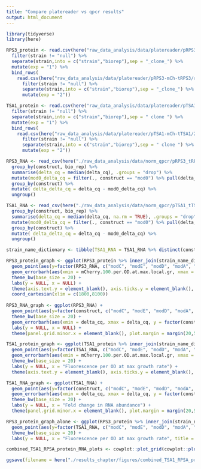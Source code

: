 ```yaml
---
title: "Compare platereader vs qpcr results"
output: html_document
---
```



```r
library(tidyverse)
library(here)

RPS3_protein <- read.csv(here("raw_data_analysis/data/platereader/pRPS3-mCh-tRPS3/refurbished_platereader_20200912-tRPS3mod200/refurb_fluorescence_per_od_200bp_pRPS3_tRPS3_n2.csv")) %>%
  filter(strain != "null") %>%
  separate(strain,into = c("strain","biorep"),sep = "_clone_") %>%
  mutate(exp = "1") %>% 
  bind_rows(
    read.csv(here("raw_data_analysis/data/platereader/pRPS3-mCh-tRPS3/refurbished_platereader_20200924-tRPS3mod200/refurb_fluorescence_per_od_200bp_pRPS3_tRPS3_n4.csv")) %>%
      filter(strain != "null") %>%
      separate(strain,into = c("strain","biorep"),sep = "_clone_") %>%
      mutate(exp = "2"))

TSA1_protein <- read.csv(here("raw_data_analysis/data/platereader/pTSA1-mCh-tTSA1/20201028_pTSA1_tTSA1_n1/fluorescence_per_od_exp_rep_1_fixed_old_platereader.csv")) %>%
  filter(strain != "null") %>%
  separate(strain,into = c("strain","biorep"),sep = " clone ") %>%
  mutate(exp = "1") %>% 
  bind_rows(
    read.csv(here("raw_data_analysis/data/platereader/pTSA1-mCh-tTSA1/20201104_pTSA1_tTSA1_n2/fluorescence_per_od_exp_rep_2_fixed_old_platereader.csv")) %>%
      filter(strain != "null") %>%
      separate(strain,into = c("strain","biorep"),sep = " clone ") %>%
      mutate(exp = "2"))

RPS3_RNA <- read_csv(here("./raw_data_analysis/data/norm_qpcr/pRPS3_tRPS3_n1_n2_norm_mean.csv")) %>%
  group_by(construct, bio_rep) %>%
  summarise(delta_cq = median(delta_cq), .groups = "drop") %>%
  mutate(mod0_delta_cq = filter(., construct == "mod0") %>% pull(delta_cq) %>% mean()) %>%
  group_by(construct) %>%
  mutate( delta_delta_cq = delta_cq - mod0_delta_cq) %>%
  ungroup()

TSA1_RNA <- read_csv(here("./raw_data_analysis/data/norm_qpcr/pTSA1_tTSA1_n1_n2_norm_mean.csv")) %>%
  group_by(construct, bio_rep) %>%
  summarise(delta_cq = median(delta_cq, na.rm = TRUE), .groups = "drop") %>%
  mutate(mod0_delta_cq = filter(., construct == "mod0") %>% pull(delta_cq) %>% mean()) %>%
  group_by(construct) %>%
  mutate( delta_delta_cq = delta_cq - mod0_delta_cq) %>%
  ungroup()

strain_name_dictionary <- tibble(TSA1_RNA = TSA1_RNA %>% distinct(construct) %>% pull(construct), RPS3_RNA = RPS3_RNA %>% distinct(construct) %>% pull(construct), RPS3_protein = RPS3_protein %>% filter(strain != "POT1-ccdB") %>% distinct(strain) %>% pull(strain), TSA1_protein = c("tTSA1-200bp-mod0", "tTSA1-200bp-modA", "tTSA1-200bp-modB", "tTSA1-200bp-modC", "tTSA1-200bp-modD", "tTSA1-200bp-modE", "tTSA1-WT-200bp"))
```

```r
RPS3_protein_graph <- ggplot(RPS3_protein %>% inner_join(strain_name_dictionary, by = c("strain" = "RPS3_protein"))) +
  geom_point(aes(y=factor(RPS3_RNA, c("modC", "modE", "modD", "modA", "modB", "mod0", "WT")), x = mCherry.100.per.OD.at.max.local.gr, colour = RPS3_RNA), size = 3, show.legend = FALSE, alpha = 0.5)  +
  geom_errorbarh(aes(xmin = mCherry.100.per.OD.at.max.local.gr, xmax = mCherry.100.per.OD.at.max.local.gr, y = factor(RPS3_RNA, c("modC", "modE", "modD", "modA", "modB", "mod0", "WT")), colour = RPS3_RNA), RPS3_protein %>% inner_join(strain_name_dictionary, by = c("strain" = "RPS3_protein")) %>% group_by(RPS3_RNA) %>% summarise(mCherry.100.per.OD.at.max.local.gr = mean(mCherry.100.per.OD.at.max.local.gr)), show.legend = FALSE, size = 1) +
  theme_bw(base_size = 20) +
  labs(y = NULL, x = NULL) +
  theme(axis.text.y = element_blank(), axis.ticks.y = element_blank(), plot.margin = margin(20,5,5,5)) +
  coord_cartesian(xlim = c(1800,8100))
 
RPS3_RNA_graph <- ggplot(RPS3_RNA) +
  geom_point(aes(y=factor(construct, c("modC", "modE", "modD", "modA", "modB", "mod0", "WT")), x = 2^-delta_cq, colour = construct), size = 3, show.legend = FALSE, alpha = 0.5) +
  theme_bw(base_size = 20) +
  geom_errorbarh(aes(xmin = delta_cq, xmax = delta_cq, y = factor(construct, c("modC", "modE", "modD", "modA", "modB", "mod0", "WT")), colour = construct), RPS3_RNA %>% group_by(construct) %>% summarise(delta_cq = mean(2^-delta_cq)), show.legend = FALSE, size = 1) +
  labs(y = NULL, x = NULL) +
  theme(panel.grid.minor.x = element_blank(), plot.margin = margin(20,5,5,5))

TSA1_protein_graph <- ggplot(TSA1_protein %>% inner_join(strain_name_dictionary, by = c("strain" = "TSA1_protein"))) +
  geom_point(aes(y=factor(TSA1_RNA, c("modC", "modE", "modD", "modA", "modB", "mod0", "WT")), x = mCherry.100.per.OD.at.max.local.gr, colour = TSA1_RNA), size = 3, show.legend = FALSE, alpha = 0.5) +
  geom_errorbarh(aes(xmin = mCherry.100.per.OD.at.max.local.gr, xmax = mCherry.100.per.OD.at.max.local.gr, y = factor(TSA1_RNA, c("modC", "modE", "modD", "modA", "modB", "mod0", "WT")), colour = TSA1_RNA), TSA1_protein %>% inner_join(strain_name_dictionary, by = c("strain" = "TSA1_protein")) %>% group_by(TSA1_RNA) %>% summarise(mCherry.100.per.OD.at.max.local.gr = mean(mCherry.100.per.OD.at.max.local.gr)), show.legend = FALSE, size = 1) +
  theme_bw(base_size = 20) +
  labs(y = NULL, x = "Fluorescence per OD at max growth rate") +
  theme(axis.text.y = element_blank(), axis.ticks.y = element_blank(), plot.margin = margin(20,5,5,5))

TSA1_RNA_graph <- ggplot(TSA1_RNA) +
  geom_point(aes(y=factor(construct, c("modC", "modE", "modD", "modA", "modB", "mod0", "WT")), x = 2^-delta_cq, colour = construct), size = 3, show.legend = FALSE, alpha = 0.5) +
  geom_errorbarh(aes(xmin = delta_cq, xmax = delta_cq, y = factor(construct, c("modC", "modE", "modD", "modA", "modB", "mod0", "WT")), colour = construct), TSA1_RNA %>% group_by(construct) %>% summarise(delta_cq = mean(2^-delta_cq)), show.legend = FALSE, size = 1) + 
  theme_bw(base_size = 20) +
  labs(y = NULL, x = "Fold change in RNA abundance") +
  theme(panel.grid.minor.x = element_blank(), plot.margin = margin(20,5,5,5))

RPS3_protein_graph_alone <- ggplot(RPS3_protein %>% inner_join(strain_name_dictionary, by = c("strain" = "RPS3_protein"))) +
  geom_point(aes(y=factor(TSA1_RNA, c("modC", "modE", "modD", "modA", "modB", "mod0", "WT")), x = mCherry.100.per.OD.at.max.local.gr, shape = exp, colour = strain), size = 3, show.legend = FALSE) +
  theme_bw(base_size = 20) +
  labs(y = NULL, x = "Fluorescence per OD at max growth rate", title = "RPS3 mCherry Fluorescence")

combined_TSA1_RPSA_protein_RNA_plots <- cowplot::plot_grid(cowplot::plot_grid(RPS3_RNA_graph, RPS3_protein_graph),cowplot::plot_grid(TSA1_RNA_graph, TSA1_protein_graph), labels = c("RPS3", "TSA1"), ncol = 1)

ggsave(filename = here("./results_chapter/figures/combined_TSA1_RPSA_protein_RNA_plot.png"), combined_TSA1_RPSA_protein_RNA_plots, width = 12, height = 10)
```
